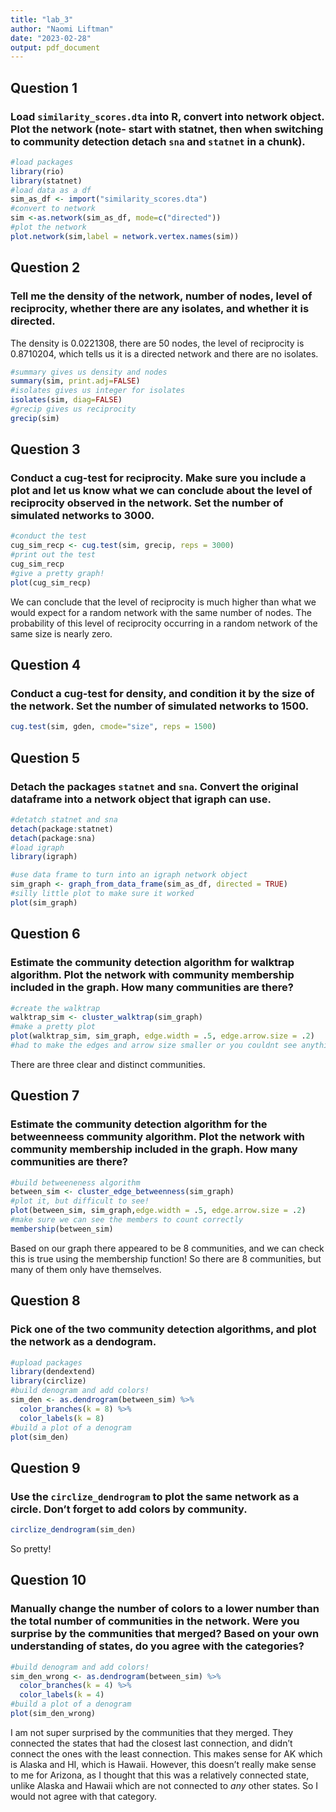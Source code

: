 ```yaml
---
title: "lab_3"
author: "Naomi Liftman"
date: "2023-02-28"
output: pdf_document
---
```

## Question 1
### Load `similarity_scores.dta` into R, convert into network object. Plot the network (note- start with statnet, then when switching to community detection detach `sna` and `statnet` in a chunk).

```r
#load packages
library(rio)
library(statnet)
#load data as a df
sim_as_df <- import("similarity_scores.dta")
#convert to network
sim <-as.network(sim_as_df, mode=c("directed"))
#plot the network
plot.network(sim,label = network.vertex.names(sim))
```

## Question 2
### Tell me the density of the network, number of nodes, level of reciprocity, whether there are any isolates, and whether it is directed.

The density is 0.0221308, there are 50 nodes, the level of reciprocity is 0.8710204, which tells us it is a directed network and there are no isolates. 

```r
#summary gives us density and nodes
summary(sim, print.adj=FALSE)
#isolates gives us integer for isolates
isolates(sim, diag=FALSE)
#grecip gives us reciprocity 
grecip(sim)
```

## Question 3
### Conduct a cug-test for reciprocity. Make sure you include a plot and let us know what we can conclude about the level of reciprocity observed in the network. Set the number of simulated networks to 3000.

```r
#conduct the test
cug_sim_recp <- cug.test(sim, grecip, reps = 3000)
#print out the test
cug_sim_recp
#give a pretty graph!
plot(cug_sim_recp)
```
We can conclude that the level of reciprocity is much higher than what we would expect for a random network with the same number of nodes. The probability of this level of reciprocity occurring in a random network of the same size is nearly zero. 

## Question 4
### Conduct a cug-test for density, and condition it by the size of the network. Set the number of simulated networks to 1500.

```r
cug.test(sim, gden, cmode="size", reps = 1500)
```


## Question 5
### Detach the packages `statnet` and `sna`. Convert the original dataframe into a network object that igraph can use.

```r
#detatch statnet and sna
detach(package:statnet)
detach(package:sna)
#load igraph
library(igraph)
```

```r
#use data frame to turn into an igraph network object
sim_graph <- graph_from_data_frame(sim_as_df, directed = TRUE)
#silly little plot to make sure it worked
plot(sim_graph)
```


## Question 6
### Estimate the community detection algorithm for walktrap algorithm. Plot the network with community membership included in the graph. How many communities are there?

```r
#create the walktrap
walktrap_sim <- cluster_walktrap(sim_graph)
#make a pretty plot
plot(walktrap_sim, sim_graph, edge.width = .5, edge.arrow.size = .2)
#had to make the edges and arrow size smaller or you couldnt see anything
```
There are three clear and distinct communities. 

## Question 7
### Estimate the community detection algorithm for the betweenneess community algorithm. Plot the network with community membership included in the graph. How many communities are there?

```r
#build betweeneness algorithm
between_sim <- cluster_edge_betweenness(sim_graph)
#plot it, but difficult to see!
plot(between_sim, sim_graph,edge.width = .5, edge.arrow.size = .2)
#make sure we can see the members to count correctly
membership(between_sim)
```
Based on our graph there appeared to be 8 communities, and we can check this is true using the membership function! So there are 8 communities, but many of them only have themselves. 

## Question 8
### Pick one of the two community detection algorithms, and plot the network as a dendogram.

```r
#upload packages
library(dendextend)
library(circlize)
#build denogram and add colors!
sim_den <- as.dendrogram(between_sim) %>% 
  color_branches(k = 8) %>% 
  color_labels(k = 8)
#build a plot of a denogram
plot(sim_den) 
```


## Question 9
### Use the `circlize_dendrogram` to plot the same network as a circle. Don't forget to add colors by community.

```r
circlize_dendrogram(sim_den)
```

So pretty!

## Question 10
### Manually change the number of colors to a lower number than the total number of communities in the network. Were you surprise by the communities that merged? Based on your own understanding of states, do you agree with the categories?

```r
#build denogram and add colors!
sim_den_wrong <- as.dendrogram(between_sim) %>% 
  color_branches(k = 4) %>% 
  color_labels(k = 4)
#build a plot of a denogram
plot(sim_den_wrong) 
```

I am not super surprised by the communities that they merged. They connected the states that had the closest last connection, and didn't connect the ones with the least connection. This makes sense for AK which is Alaska and HI, which is Hawaii. However, this doesn't really make sense to me for Arizona, as I thought that this was a relatively connected state, unlike Alaska and Hawaii which are not connected to $any$ other states. So I would not agree with that category. 
